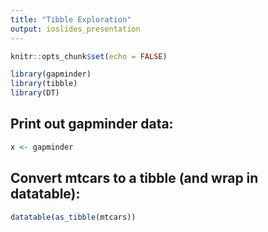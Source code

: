 ```yaml
---
title: "Tibble Exploration"
output: ioslides_presentation
---
```


```r
knitr::opts_chunk$set(echo = FALSE)
```

<!-- echo = FALSE hides the actual code -->
<!-- load is the 'chunk label' -->
```r
library(gapminder)
library(tibble)
library(DT)
```

## Print out gapminder data:

```r
x <- gapminder
```

<!-- this is a comment -->

## Convert mtcars to a tibble (and wrap in datatable):

```r
datatable(as_tibble(mtcars))
```